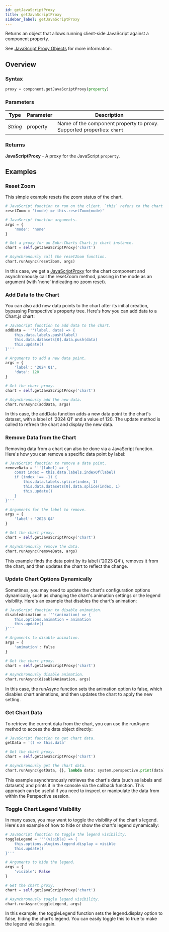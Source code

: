```yaml
---
id: getJavaScriptProxy
title: getJavaScriptProxy
sidebar_label: getJavaScriptProxy
---
```


Returns an object that allows running client-side JavaScript against a component property.

See [JavaScript Proxy Objects](/ignition/embr-core/javascript-proxy/) for more information.

## Overview

### Syntax

```python
proxy = component.getJavaScriptProxy(property)
```

### Parameters

<APITable>

| Type | Parameter | Description |
| --- | --- | --- |
| _String_ | property | Name of the component property to proxy. Supported properties: `chart`

</APITable>

### Returns
__JavaScriptProxy__ - A proxy for the JavaScript `property`. 


## Examples

### Reset Zoom

This simple example resets the zoom status of the chart.

```python
# JavaScript function to run on the client. `this` refers to the chart instance.
resetZoom = '(mode) => this.resetZoom(mode)'

# JavaScript function arguments.
args = {
    'mode': 'none'
}

# Get a proxy for an Embr-Charts Chart.js chart instance.
chart = self.getJavaScriptProxy('chart')

# Asynchronously call the resetZoom function.
chart.runAsync(resetZoom, args)
```

In this case, we get a [JavaScriptProxy](/ignition/embr-core/javascript-proxy/) for the chart component and asynchronously call the resetZoom method, passing in the mode as an argument (with 'none' indicating no zoom reset).

### Add Data to the Chart
You can also add new data points to the chart after its initial creation, bypassing Perspective's property tree.
Here's how you can add data to a Chart.js chart:

```python
# JavaScript function to add data to the chart.
addData = '''(label, data) => { 
    this.data.labels.push(label)
    this.data.datasets[0].data.push(data)
    this.update()
}'''

# Arguments to add a new data point.
args = {
    'label': '2024 Q1',
    'data': 120
}

# Get the chart proxy.
chart = self.getJavaScriptProxy('chart')

# Asynchronously add the new data.
chart.runAsync(addData, args)
```

In this case, the addData function adds a new data point to the chart's dataset, with a label of '2024 Q1' and a value of 120. 
The update method is called to refresh the chart and display the new data.


### Remove Data from the Chart
Removing data from a chart can also be done via a JavaScript function.
Here's how you can remove a specific data point by label:

```python
# JavaScript function to remove a data point.
removeData = '''(label) => { 
    const index = this.data.labels.indexOf(label)
    if (index !== -1) {
        this.data.labels.splice(index, 1)
        this.data.datasets[0].data.splice(index, 1)
        this.update()
    }
}'''

# Arguments for the label to remove.
args = {
    'label': '2023 Q4'
}

# Get the chart proxy.
chart = self.getJavaScriptProxy('chart')

# Asynchronously remove the data.
chart.runAsync(removeData, args)
```

This example finds the data point by its label ('2023 Q4'), removes it from the chart, and then updates the chart to reflect the change.

### Update Chart Options Dynamically
Sometimes, you may need to update the chart's configuration options dynamically, such as changing the chart's animation settings or the legend visibility. 
Here's an example that disables the chart's animation:

```python
# JavaScript function to disable animation.
disableAnimation = '''(animation) => { 
    this.options.animation = animation
    this.update()
}'''

# Arguments to disable animation.
args = {
    'animation': false
}

# Get the chart proxy.
chart = self.getJavaScriptProxy('chart')

# Asynchronously disable animation.
chart.runAsync(disableAnimation, args)
```

In this case, the runAsync function sets the animation option to false, which disables chart animations, and then updates the chart to apply the new setting.

### Get Chart Data
To retrieve the current data from the chart, you can use the runAsync method to access the data object directly:

```python
# JavaScript function to get chart data.
getData = '() => this.data'

# Get the chart proxy.
chart = self.getJavaScriptProxy('chart')

# Asynchronously get the chart data.
chart.runAsync(getData, {}, lambda data: system.perspective.print(data))
```

This example asynchronously retrieves the chart's data (such as labels and datasets) and prints it in the console via the callback function.
This approach can be useful if you need to inspect or manipulate the data from within the Perspective session.

### Toggle Chart Legend Visibility
In many cases, you may want to toggle the visibility of the chart's legend.
Here's an example of how to hide or show the chart's legend dynamically:

```python
# JavaScript function to toggle the legend visibility.
toggleLegend = '''(visible) => { 
    this.options.plugins.legend.display = visible
    this.update()
}'''

# Arguments to hide the legend.
args = {
    'visible': False
}

# Get the chart proxy.
chart = self.getJavaScriptProxy('chart')

# Asynchronously toggle legend visibility.
chart.runAsync(toggleLegend, args)
```

In this example, the toggleLegend function sets the legend.display option to false, hiding the chart’s legend. You can easily toggle this to true to make the legend visible again.
